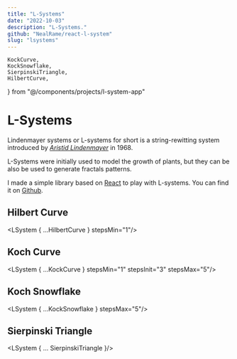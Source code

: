 ```yaml
---
title: "L-Systems"
date: "2022-10-03"
description: "L-Systems."
github: "NealRame/react-l-system"
slug: "lsystems"
---
```

    KockCurve,
    KockSnowflake,
    SierpinskiTriangle,
    HilbertCurve,
} from "@/components/projects/l-system-app"

# L-Systems

Lindenmayer systems or L-systems for short is a string-rewitting system
introduced by _[Aristid Lindenmayer](https://en.wikipedia.org/wiki/Aristid_Lindenmayer)_
in 1968.

L-Systems were initially used to model the growth of plants, but they can be
also be used to generate fractals patterns.

I made a simple library based on [React](https://reactjs.org) to play with
<nobr>L-systems</nobr>. You can find it on [Github](https://github.com/NealRame/react-l-system).

## Hilbert Curve
<LSystem { ...HilbertCurve } stepsMin="1"/>

## Koch Curve
<LSystem { ...KockCurve } stepsMin="1" stepsInit="3" stepsMax="5"/>

## Koch Snowflake
<LSystem { ...KockSnowflake } stepsMax="5"/>

## Sierpinski Triangle
<LSystem { ... SierpinskiTriangle }/>

